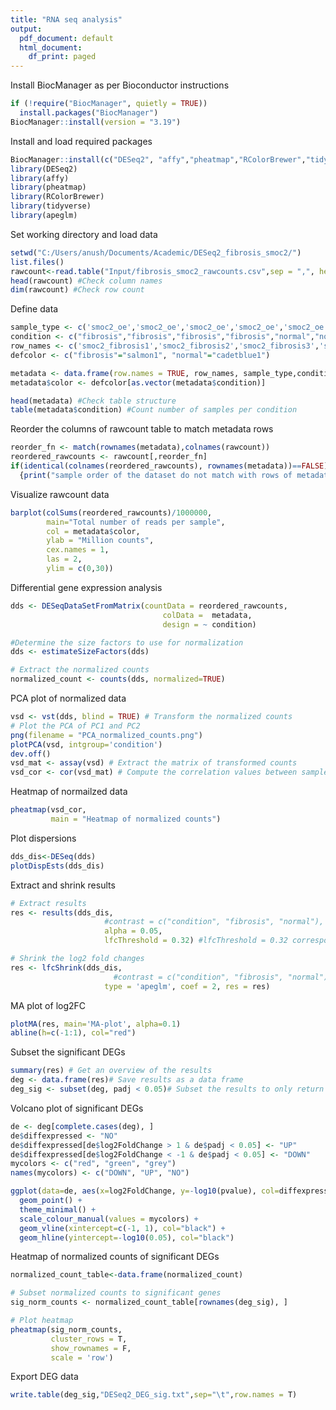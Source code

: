 ```yaml
---
title: "RNA seq analysis"
output:
  pdf_document: default
  html_document:
    df_print: paged
---
```


Install BiocManager as per Bioconductor instructions
```r
if (!require("BiocManager", quietly = TRUE))
  install.packages("BiocManager")
BiocManager::install(version = "3.19")
```
Install and load required packages
```r
BiocManager::install(c("DESeq2", "affy","pheatmap","RColorBrewer","tidyverse", "apeglm"))
library(DESeq2)
library(affy)
library(pheatmap)
library(RColorBrewer)
library(tidyverse)
library(apeglm)
```
Set working directory and load data
```r
setwd("C:/Users/anush/Documents/Academic/DESeq2_fibrosis_smoc2/")
list.files()
rawcount<-read.table("Input/fibrosis_smoc2_rawcounts.csv",sep = ",", header = T, row.names = 1)
head(rawcount) #Check column names
dim(rawcount) #Check row count

```

Define data
```r
sample_type <- c('smoc2_oe','smoc2_oe','smoc2_oe','smoc2_oe','smoc2_oe','smoc2_oe','smoc2_oe')
condition <- c("fibrosis","fibrosis","fibrosis","fibrosis","normal","normal","normal")
row_names <- c('smoc2_fibrosis1','smoc2_fibrosis2','smoc2_fibrosis3','smoc2_fibrosis4','smoc2_normal1','smoc2_normal3','smoc2_normal4')
defcolor <- c("fibrosis"="salmon1", "normal"="cadetblue1")

metadata <- data.frame(row.names = TRUE, row_names, sample_type,condition)
metadata$color <- defcolor[as.vector(metadata$condition)]

head(metadata) #Check table structure
table(metadata$condition) #Count number of samples per condition
```
Reorder the columns of rawcount table to match metadata rows
```r
reorder_fn <- match(rownames(metadata),colnames(rawcount))
reordered_rawcounts <- rawcount[,reorder_fn]
if(identical(colnames(reordered_rawcounts), rownames(metadata))==FALSE) 
  {print("sample order of the dataset do not match with rows of metadata")}
```

Visualize rawcount data
```r
barplot(colSums(reordered_rawcounts)/1000000, 
        main="Total number of reads per sample", 
        col = metadata$color, 
        ylab = "Million counts", 
        cex.names = 1, 
        las = 2, 
        ylim = c(0,30))
```
Differential gene expression analysis
```r
dds <- DESeqDataSetFromMatrix(countData = reordered_rawcounts,
                                  colData =  metadata,
                                  design = ~ condition)

#Determine the size factors to use for normalization
dds <- estimateSizeFactors(dds)

# Extract the normalized counts
normalized_count <- counts(dds, normalized=TRUE)
```
PCA plot of normalized data
```r
vsd <- vst(dds, blind = TRUE) # Transform the normalized counts 
# Plot the PCA of PC1 and PC2
png(filename = "PCA_normalized_counts.png")
plotPCA(vsd, intgroup='condition')
dev.off()
vsd_mat <- assay(vsd) # Extract the matrix of transformed counts
vsd_cor <- cor(vsd_mat) # Compute the correlation values between samples
```

Heatmap of normailzed data
```r
pheatmap(vsd_cor,
         main = "Heatmap of normalized counts")
```

Plot dispersions
```r
dds_dis<-DESeq(dds)
plotDispEsts(dds_dis)
```

Extract and shrink results
```r
# Extract results
res <- results(dds_dis,
                     #contrast = c("condition", "fibrosis", "normal"), 
                     alpha = 0.05, 
                     lfcThreshold = 0.32) #lfcThreshold = 0.32 corresponds to 1.25 fold change

# Shrink the log2 fold changes
res <- lfcShrink(dds_dis, 
                       #contrast = c("condition", "fibrosis", "normal"), 
                     type = 'apeglm', coef = 2, res = res)
```

MA plot of log2FC
```r
plotMA(res, main='MA-plot', alpha=0.1)
abline(h=c(-1:1), col="red")
```

Subset the significant DEGs
```r
summary(res) # Get an overview of the results          
deg <- data.frame(res)# Save results as a data frame
deg_sig <- subset(deg, padj < 0.05)# Subset the results to only return the significant genes
```

Volcano plot of significant DEGs
```r
de <- deg[complete.cases(deg), ]
de$diffexpressed <- "NO"
de$diffexpressed[de$log2FoldChange > 1 & de$padj < 0.05] <- "UP"
de$diffexpressed[de$log2FoldChange < -1 & de$padj < 0.05] <- "DOWN"
mycolors <- c("red", "green", "grey")
names(mycolors) <- c("DOWN", "UP", "NO")

ggplot(data=de, aes(x=log2FoldChange, y=-log10(pvalue), col=diffexpressed)) +
  geom_point() + 
  theme_minimal() +
  scale_colour_manual(values = mycolors) +
  geom_vline(xintercept=c(-1, 1), col="black") +
  geom_hline(yintercept=-log10(0.05), col="black")

```

Heatmap of normalized counts of significant DEGs
```r
normalized_count_table<-data.frame(normalized_count)

# Subset normalized counts to significant genes
sig_norm_counts <- normalized_count_table[rownames(deg_sig), ]

# Plot heatmap
pheatmap(sig_norm_counts, 
         cluster_rows = T, 
         show_rownames = F, 
         scale = 'row')
```
Export DEG data
```r
write.table(deg_sig,"DESeq2_DEG_sig.txt",sep="\t",row.names = T)
```
